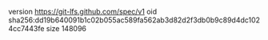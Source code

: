 version https://git-lfs.github.com/spec/v1
oid sha256:dd19b640091b1c02b055ac589fa562ab3d82d2f3db0b9c89d4dc1024cc7443fe
size 148096
